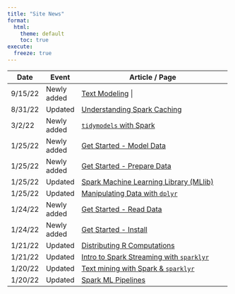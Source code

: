 ```yaml
---
title: "Site News"
format:
  html:
    theme: default
    toc: true
execute:
  freeze: true
---
```


+-----------+-------------+-------------------------------------------------------------------+
| Date      | Event       | Article / Page                                                    |
+===========+=============+===================================================================+
| 9/15/22   | Newly added | [Text Modeling](/guides/textmodeling.qmd)                |
+-----------+-------------+-------------------------------------------------------------------+
| 8/31/22   | Updated     | [Understanding Spark Caching](/guides/caching.qmd)                |
+-----------+-------------+-------------------------------------------------------------------+
| 3/2/22    | Newly added | [`tidymodels` with Spark](/guides/tidymodels.qmd)                 |
+-----------+-------------+-------------------------------------------------------------------+
| 1/25/22   | Newly added | [Get Started - Model Data](/get-started/model-data.qmd)           |
+-----------+-------------+-------------------------------------------------------------------+
| 1/25/22   | Newly added | [Get Started - Prepare Data](/get-started/prepare-data.qmd)       |
+-----------+-------------+-------------------------------------------------------------------+
| 1/25/22   | Updated     | [Spark Machine Learning Library (MLlib)](/guides/mlib.qmd)        |
+-----------+-------------+-------------------------------------------------------------------+
| 1/25/22   | Updated     | [Manipulating Data with `dplyr`](/guides/dplyr.qmd)               |
+-----------+-------------+-------------------------------------------------------------------+
| 1/24/22   | Newly added | [Get Started - Read Data](/get-started/read-data.qmd)             |
+-----------+-------------+-------------------------------------------------------------------+
| 1/24/22   | Newly added | [Get Started - Install](/get-started/index.qmd)                   |
+-----------+-------------+-------------------------------------------------------------------+
| 1/21/22   | Updated     | [Distributing R Computations](/guides/distributed-r.qmd)          |
+-----------+-------------+-------------------------------------------------------------------+
| 1/21/22   | Updated     | [Intro to Spark Streaming with `sparklyr`](/guides/streaming.qmd) |
+-----------+-------------+-------------------------------------------------------------------+
| 1/20/22   | Updated     | [Text mining with Spark & `sparklyr`](/guides/textmining.qmd)     |
+-----------+-------------+-------------------------------------------------------------------+
| 1/20/22   | Updated     | [Spark ML Pipelines](/guides/pipelines.qmd)                       |
+-----------+-------------+-------------------------------------------------------------------+
